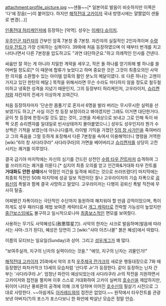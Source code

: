 attachment:profile_picture.jpg
~~샌들~~[* 일본어로 발음이 비슷하지만 이쪽은 '다'에 장음(ー)이 붙어있다. 하지만 [[해적전대 고카이저]] 국내 방영시에는 얄짤없이 샌들로 변경(...)]

[[인풍전대 허리케인저]]에 등장하는 [악역]. 성우는 [[이케다 슈이치]]. 

[[우주인군 쟈칸쟈]]의 간부인 암흑 7본창 중 7본창. 쟈칸쟈의 실질적인 2인자격이며 [[수령 타우 잔트]]가 가장 신뢰하는 심복이다. 39화에 처음 등장하였으며 이 때부터 번개를 치고 나타나면서 다른 7본창을 압도하고도 "과연 대단하군요."하고 의례적인 인사를 건넨다. 

싸움만 잘 하는 게 아니라 치밀한 계략을 세우고, 작은 돌 하나를 얻기위해 별 하나를 쓸어버릴 정도로[* 이 때문에 합류가 늦었다고 하며 중요한 것은 그것이 최종오의인 사악한 의지를 소환할수 있는 아이템 암흑의 활인 분노의 메달이였다. 또 다른 하나는 고젠이 가지고 있던 한탄의 메달.] 목적을 위해서라면 무슨 수라도 마다하지 않을 정도로 철두철미하고 냉혹한 성격을 지녔기 때문인지, 그의 등장부터 허리케인저, 고우라이저, [[슈리켄저]]와 쟈칸쟈의 전세가 이상하게 꼬여간다.

처음 등장하자마자 '단순한 몸풀기'로 혼자서 6명을 발라 버리는 무시무시한 실력을 선보였기도 하고,[* 사실 이건 첫 등장 보정이라고 봐야겠지만 그래도 이거면 대단한거다. 굳이 첫 등장에 한정시킬 것도 없는 것이, 고젠을 저세상으로 보내고 그로 인해 독이 바짝 오른 슈리켄쟈를 일대일로 빈사상태까지 몰아붙였으니.] 성우도 성우인지라 뭔가 수상쩍은 기척을 보였는데 아니나다를까, 라이벌 기믹을 가졌던 [[5의 창 사가인]]을 죽여버리고 그의 죽음을 그럴 듯하게 포장해서 다른 7본창을 속여서 이용해먹더니 명령을 거역한 [wiki:"6의 창 사다라쿠라" 사다라쿠라]의 가면을 베어버리고 [[슈리켄저]]를 상당히 고전시키는 쾌거를 이루었다.

결국 급기야 마지막에는 자신의 심기를 건드린 상전인 [[수령 타우 잔트]]마저 습격하여 그를 쓰러뜨리는 쾌거를 이룬다.[* 심지어 최종 오의를 얻고 인간화&거대화 타우 잔트를 '''거대화도 안한 상태'''에서 약점인 미간을 일격에 찌르는 것으로 쓰러뜨렸다!] 마지막에는 최종회 직전인 50화 마지막에 성공 일보 직전이던 찰나 고우라이저의 기습 자폭으로 [[굉뢰신]]의 폭발과 함께 결국 사망하고 말았다. 고우라이저는 다행히 굉뢰신 폭발 직전에 무사히 탈출.

어찌됐건 자폭이라는 극단적인 수단까지 동원하여 해치워야 할 만큼 강적이었으며, 특이하게도 성우 패러디를 제법 보여준 캐릭터로서 [[개그 캐릭터]]로 전락할 가능성이 높았지만 [[중간보스]]임에도 불구하고 일시적으로나마 [[최종보스]]적인 면모를 보여줬다.

사용하는 무기도 사악혜성도(赦悪彗星刀). 사악의 한자는 샤크로 발음하며(발음에 따라서는 샤아-크가 된다), 혜성은 당연히 그 [wiki:"샤아 아즈나블" 붉은 혜성]에서 따왔다. 

이름의 모티브는 일요일(Sunday)과 상어. 그리고 [[성우개그]]가 꽤 많다.

"보여주실까, 지구의 닌자의 실력이라는 것을."
"에잇, 지구의 닌자는 괴물인가!" 

[[해적전대 고카이저]] 25화에서 악의 조직 [[우주제국 잔갸크]]의 새로운 행동대장으로 7화 때 등장했던 파차카막크 13세의 모습처럼 '산다루 Jr'가 등장한다. 같이 등장하는 닌자 간부는 '사다라쿠라 Jr'. 엄청난 파란이 예상되었는데 사다라쿠라 Jr의 작전을 지원하면서 고카이저와 접전을 펼치며 이후 스스로 거대화하여 고카이 실버의 [[호수신]]을 제압하지만, 뒤이어 나타난 풍뢰환의 공격에 의해 크게 당하며 이어진 [[호수신]]의 필살기 시전으로 그대로 사망한다. ~~아쉽게도 [[아카레드]]와의 접전은 없었다.~~ 원작에서 타우잔트를 관광보낸 아버지(?)의 포스가 포스다보니 한 화만에 박살난 모습은 정말 안습.

